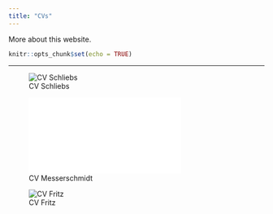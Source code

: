 ```yaml
---
title: "CVs"
---
```


More about this website.


```r
knitr::opts_chunk$set(echo = TRUE)
```

***

![CV Schliebs](CV_Schliebs.pdf =100x)

![CV Messerschmidt](CV_Messerschmidt.pdf)

![CV Fritz](CV_Fritz.pdf=50x)

